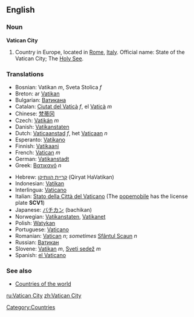 {{wikipedia}}
==English==

===Noun===
'''Vatican City'''

# Country in Europe, located in [[Rome]], [[Italy]]. Official name: State of the Vatican City; The [[Holy See]].

===Translations===
{{top}}
*Bosnian: Vatikan ''m'', Sveta Stolica ''f''
*Breton: ar [[Vatikan]]
*Bulgarian: [[Ватикана]]
*Catalan: [[Ciutat del Vaticà]] ''f'', el [[Vaticà]] ''m''
*Chinese: [[梵蒂冈]]
*Czech: [[Vatikán]] ''m''
*Danish: [[Vatikanstaten]]
*Dutch: [[Vaticaanstad]] ''f'', het [[Vaticaan]] ''n''
*Esperanto: [[Vatikano]]
*Finnish: [[Vatikaani]]
*French: [[Vatican]] ''m''
*German: [[Vatikanstadt]]
*Greek: [[Βατικανό]] ''n''
{{mid}}
*Hebrew: [[קריית הוותיקן]] (Qiryat HaVatikan)
*Indonesian: [[Vatikan]]
*Interlingua: [[Vaticano]]
*Italian: [[Stato della Città del Vaticano]] (The [[popemobile]] has the license plate '''SCV1''')
*Japanese: [[バチカン]] (bachikan)
*Norwegian: [[Vatikanstaten]], [[Vatikanet]]
*Polish: [[Watykan]]
*Portuguese: [[Vaticano]]
*Romanian: [[Vatican]] ''n''; ''sometimes'' [[Sfântul Scaun]] ''n''
*Russian: [[Ватикан]]
*Slovene: [[Vatikan]] ''m'', [[Sveti sedež]] ''m''
*Spanish: [[el Vaticano]]
{{bottom}}

===See also===
*[[Countries of the world]]

[[Category:Countries]]

[[ru:Vatican City]]
[[zh:Vatican City]]